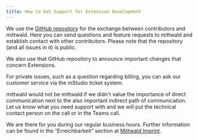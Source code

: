 ```yaml
---
title: How to Get Support for Extension Development
---
```


We use the [GitHub repository](https://github.com/mittwald/contributor-support) for the exchange between contributors and mittwald.
Here you can send questions and feature requests to mittwald and establish contact with other contributors.
Please note that the repository (and all issues in it) is public.

We also use that GitHub repository to announce important changes that concern Extensions.

For private issues, such as a question regarding billing, you can ask our customer service via the mStudio ticket system.

mittwald would not be mittwald if we didn't value the importance of direct communication next to the also important indirect path of communication.
Let us know what you need support with and we will put the technical contact person on the call or in the Teams call.

We are there for you during our regular business hours.
Further information can be found in the “Erreichbarkeit” section at [Mittwald Imprint](https://www.mittwald.de/impressum).
